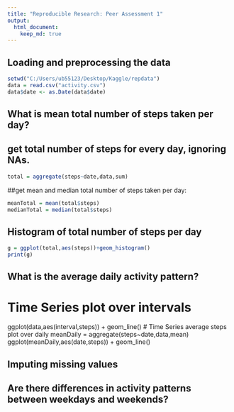 ```yaml
---
title: "Reproducible Research: Peer Assessment 1"
output: 
  html_document:
    keep_md: true
---
```



## Loading and preprocessing the data
```r
setwd("C:/Users/ub55123/Desktop/Kaggle/repdata")
data = read.csv("activity.csv")
data$date <- as.Date(data$date)
```

## What is mean total number of steps taken per day?
## get total number of steps for every day, ignoring NAs.
```r
total = aggregate(steps~date,data,sum)
```
##get mean and median total number of steps taken per day:
```r
meanTotal = mean(total$steps)
medianTotal = median(total$steps)
```
## Histogram of total number of steps per day
```r
g = ggplot(total,aes(steps))+geom_histogram()
print(g)
```



## What is the average daily activity pattern?
# Time Series plot over intervals
ggplot(data,aes(interval,steps)) + geom_line()
# Time Series average steps plot over daily 
meanDaily = aggregate(steps~date,data,mean)
ggplot(meanDaily,aes(date,steps)) + geom_line()


## Imputing missing values



## Are there differences in activity patterns between weekdays and weekends?
